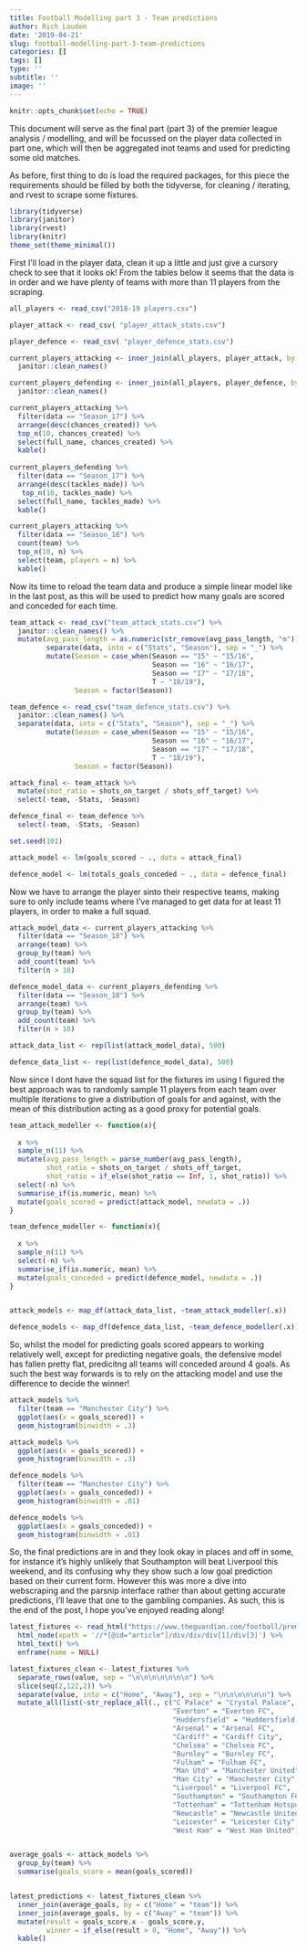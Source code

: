 ```yaml
---
title: Football Modelling part 3 - Team predictions
author: Rich Louden
date: '2019-04-21'
slug: football-modelling-part-3-team-predictions
categories: []
tags: []
type: ''
subtitle: ''
image: ''
---
```


```r
knitr::opts_chunk$set(echo = TRUE)
```

This document will serve as the final part (part 3) of the premier league analysis / modelling, and will be focussed on the player data collected in part one, which will then be aggregated inot teams and used for predicting some old matches.

As before, first thing to do is load the required packages, for this piece the requirements should be filled by both the tidyverse, for cleaning / iterating, and rvest to scrape some fixtures.
```r
library(tidyverse)
library(janitor)
library(rvest)
library(knitr)
theme_set(theme_minimal())

```

First I'll load in the player data, clean it up a little and just give a cursory check to see that it looks ok! From the tables below it seems that the data is in order and we have plenty of teams with more than 11 players from the scraping.
```r

all_players <- read_csv("2018-19 players.csv")

player_attack <- read_csv( "player_attack_stats.csv")

player_defence <- read_csv( "player_defence_stats.csv")

current_players_attacking <- inner_join(all_players, player_attack, by = c("Full_name" = "Name")) %>%
  janitor::clean_names()

current_players_defending <- inner_join(all_players, player_defence, by = c("Full_name" = "Name")) %>%
  janitor::clean_names()

current_players_attacking %>%
  filter(data == "Season_17") %>%
  arrange(desc(chances_created)) %>%
  top_n(10, chances_created) %>%
  select(full_name, chances_created) %>%
  kable()
  
current_players_defending %>%
  filter(data == "Season_17") %>%
  arrange(desc(tackles_made)) %>%
   top_n(10, tackles_made) %>%
  select(full_name, tackles_made) %>%
  kable()

current_players_attacking %>%
  filter(data == "Season_18") %>%
  count(team) %>%
  top_n(10, n) %>%
  select(team, players = n) %>%
  kable()

```

Now its time to reload the team data and produce a simple linear model like in the last post, as this will be used to predict how many goals are scored and conceded for each time.
```r

team_attack <- read_csv("team_attack_stats.csv") %>%
  janitor::clean_names() %>%
  mutate(avg_pass_length = as.numeric(str_remove(avg_pass_length, "m"))) %>%
         separate(data, into = c("Stats", "Season"), sep = "_") %>%
         mutate(Season = case_when(Season == "15" ~ "15/16",
                                   Season == "16" ~ "16/17",
                                   Season == "17" ~ "17/18",
                                   T ~ "18/19"),
                Season = factor(Season))

team_defence <- read_csv("team_defence_stats.csv") %>%
  janitor::clean_names() %>%
  separate(data, into = c("Stats", "Season"), sep = "_") %>%
         mutate(Season = case_when(Season == "15" ~ "15/16",
                                   Season == "16" ~ "16/17",
                                   Season == "17" ~ "17/18",
                                   T ~ "18/19"),
                Season = factor(Season))

attack_final <- team_attack %>%
  mutate(shot_ratio = shots_on_target / shots_off_target) %>%
  select(-team, -Stats, -Season)

defence_final <- team_defence %>%
  select(-team, -Stats, -Season)

set.seed(101)

attack_model <- lm(goals_scored ~ ., data = attack_final)

defence_model <- lm(totals_goals_conceded ~ ., data = defence_final)

```

Now we have to arrange the player sinto their respective teams, making sure to only include teams where I've managed to get data for at least 11 players, in order to make a full squad.
```r

attack_model_data <- current_players_attacking %>%
  filter(data == "Season_18") %>%
  arrange(team) %>%
  group_by(team) %>%
  add_count(team) %>%
  filter(n > 10)

defence_model_data <- current_players_defending %>%
  filter(data == "Season_18") %>%
  arrange(team) %>%
  group_by(team) %>%
  add_count(team) %>%
  filter(n > 10)

attack_data_list <- rep(list(attack_model_data), 500)

defence_data_list <- rep(list(defence_model_data), 500)

```

Now since I dont have the squad list for the fixtures im using I figured the best approach was to randomly sample 11 players from each team over multiple iterations to give a distribution of goals for and against, with the mean of this distribution acting as a good proxy for potential goals.
```r

team_attack_modeller <- function(x){
  
  x %>%
  sample_n(11) %>%
  mutate(avg_pass_length = parse_number(avg_pass_length),
         shot_ratio = shots_on_target / shots_off_target,
         shot_ratio = if_else(shot_ratio == Inf, 1, shot_ratio)) %>%
  select(-n) %>%
  summarise_if(is.numeric, mean) %>%
  mutate(goals_scored = predict(attack_model, newdata = .))
}

team_defence_modeller <- function(x){
  
  x %>%
  sample_n(11) %>%
  select(-n) %>%
  summarise_if(is.numeric, mean) %>%
  mutate(goals_conceded = predict(defence_model, newdata = .))
}


attack_models <- map_df(attack_data_list, ~team_attack_modeller(.x))

defence_models <- map_df(defence_data_list, ~team_defence_modeller(.x))

```

So, whilst the model for predicting goals scored appears to working relatively well, except for predicting negative goals, the defensive model has fallen pretty flat, predicitng all teams will conceded around 4 goals. As such the best way forwards is to rely on the attacking model and use the difference to decide the winner! 
```r

attack_models %>%
  filter(team == "Manchester City") %>%
  ggplot(aes(x = goals_scored)) +
  geom_histogram(binwidth = .3)

attack_models %>%
  ggplot(aes(x = goals_scored)) +
  geom_histogram(binwidth = .3)

defence_models %>% 
  filter(team == "Manchester City") %>%
  ggplot(aes(x = goals_conceded)) +
  geom_histogram(binwidth = .01)

defence_models %>% 
  ggplot(aes(x = goals_conceded)) +
  geom_histogram(binwidth = .01)

```

So, the final predictions are in and they look okay in places and off in some, for instance it's highly unlikely that Southampton will beat Liverpool this weekend, and its confusing why they show such a low goal prediction based on their current form. However this was more a dive into webscraping and the parsnip interface rather than about getting accurate predictions, I'll leave that one to the gambling companies. As such, this is the end of the post, I hope you've enjoyed reading along!
```r

latest_fixtures <- read_html("https://www.theguardian.com/football/premierleague/fixtures") %>%
  html_node(xpath = '//*[@id="article"]/div/div/div[1]/div[3]') %>%
  html_text() %>%
  enframe(name = NULL)

latest_fixtures_clean <- latest_fixtures %>%
  separate_rows(value, sep = "\n\n\n\n\n\n\n") %>%
  slice(seq(2,122,2)) %>%
  separate(value, into = c("Home", "Away"), sep = "\n\n\n\n\n\n") %>%
  mutate_all(list(~str_replace_all(., c("C Palace" = "Crystal Palace",
                                        "Everton" = "Everton FC",
                                        "Huddersfield" = "Huddersfield Town",
                                        "Arsenal" = "Arsenal FC",
                                        "Cardiff" = "Cardiff City",
                                        "Chelsea" = "Chelsea FC",
                                        "Burnley" = "Burnley FC",
                                        "Fulham" = "Fulham FC",
                                        "Man Utd" = "Manchester United",
                                        "Man City" = "Manchester City",
                                        "Liverpool" = "Liverpool FC",
                                        "Southampton" = "Southampton FC",
                                        "Tottenham" = "Tottenham Hotspur",
                                        "Newcastle" = "Newcastle United",
                                        "Leicester" = "Leicester City",
                                        "West Ham" = "West Ham United"))))


average_goals <- attack_models %>%
  group_by(team) %>%
  summarise(goals_score = mean(goals_scored))


latest_predictions <- latest_fixtures_clean %>%
  inner_join(average_goals, by = c("Home" = "team")) %>%
  inner_join(average_goals, by = c("Away" = "team")) %>%
  mutate(result = goals_score.x - goals_score.y,
         winner = if_else(result > 0, "Home", "Away")) %>%
  kable()

```

